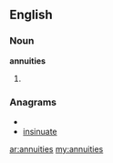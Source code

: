 ==English==

===Noun===
'''annuities'''

# {{plural of|[[annuity]]}}

===Anagrams===
* {{alphagram|aeiinnstu}}
* [[insinuate#English|insinuate]]

[[ar:annuities]]
[[my:annuities]]
